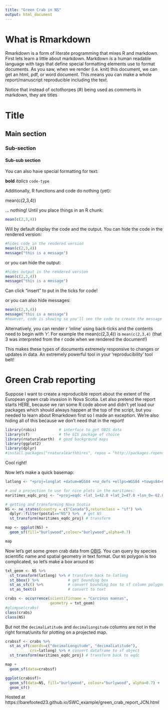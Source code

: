 ```yaml
---
title: "Green Crab in NS"
output: html_document
---
```


# What is Rmarkdown

Rmarkdown is a form of literate programming that mixes R and markdown. First lets learn a little about markdown. Markdown is a human readable language with tags that define special formatting elements use to format documents. As you saw, when we render (i.e. knit) this document, we can get an html, pdf, or word document. This means you can make a whole report/manuscript reproducible including the text.

Notice that instead of octothorpes (#) being used as comments in markdown, they are titles

# Title
## Main section
### Sub-section
#### Sub-sub section

You can also have special formatting for text:

**bold**
_italics_
`code-type`

Additionally, R functions and code do nothing (yet):

mean(c(2,3,4))

... nothing! Until you place things in an R chunk:

```r
mean(c(2,3,4))
```

Will by default display the code and the output. You can hide the code in the rendered version:
```r
#hides code in the rendered version
mean(c(2,3,4))
message("this is a message")
```

or you can hide the output:
```r
#hides output in the rendered version
mean(c(2,3,4))
message("this is a message")
```
Can click "insert" to put in the ticks for code!


or you can also hide messages:
```r
mean(c(2,3,4))
message("this is a message")
#however, code is showing so you'll see the code to create the message
```




Alternatively, you can render r 'inline' using back-ticks and the contents need to begin with 'r '. For example the mean(c(2,3,4)) is `mean(c(2,3,4)` (that 3 was interpreted from the r code when we rendered the document!)

This makes these types of documents extremely responsive to changes or updates in data. An extremely powerful tool in your 'reproducibility' tool belt!

# Green Crab reporting

Suppose I want to create a reproducible report about the extent of the European green crab invasion in Nova Scotia. Let also pretend the report starts HERE, because we ran some R code above and didn't yet load our packages which should always happen at the top of the script, but you needed to learn about Rmarkdown first so I made an exception. We're also hiding all of this because we don't need that in the report!

```r
library(robis)          # interface to get OBIS data
library(sf)             # the GIS package of choice
library(rnaturalearth)  # good background maps
library(ggplot2)
library(dplyr)
#install.packages("rnaturalearthhires", repos = "http://packages.ropensci.org", type = "source")
```

Cool right!

Now let's make a quick basemap:

```r
latlong <- "+proj=longlat +datum=WGS84 +no_defs +ellps=WGS84 +towgs84=0,0,0" # for converting to lats/longs

# and a projection to use for nice plots in the maritimes:
maritimes_eqdc_proj <- "+proj=eqdc +lat_1=42.0 +lat_2=47.0 +lon_0=-62.0"  

# getting and transforming Nova Scotia
NS <- ne_states(country = c("Canada"),returnclass = "sf") %>%
  dplyr::filter(postal=="NS") %>%  # get NS
  st_transform(maritimes_eqdc_proj) # transform

map <- ggplot(NS) + 
  geom_sf(fill="burlywood",colour="burlywood",alpha=0.7)

map
```

Now let's get some green crab data from [OBIS](https://obis.org/). You can query by species scientific name and spatial geometry in text format. Our `NS` polygon is too complicated, so let's make a box around `NS`

```r
txt_geom <- NS %>% 
  st_transform(latlong) %>% # transform back to latlong
  st_bbox() %>%             # get bounding box
  st_as_sfc() %>%           # convert bounding box to sf column polygon
  st_as_text()              # convert to text

crabs <- occurrence(scientificname = "Carcinus maenas",
                    geometry = txt_geom)
#glimpse(crabs)
class(crabs)
class(NS)
```

But not the `decimalLatitude` and `decimalLongitude` columns are not in the right format/units for plotting on a projected map.

```r
crabssf <- crabs %>% 
  st_as_sf(coords=c("decimalLongitude", "decimalLatitude"),
           crs=latlong) %>% # convert dataframe to sf object
  st_transform(maritimes_eqdc_proj) # transform back to eqdc

map +
  geom_sf(data=crabssf) 

ggplot(crabssf)+
  geom_sf(data=NS, fill="burlywood", colour="burlywood", alpha=0.7) +
  geom_sf()
```

Hosted at https://barefooted23.github.io/SWC_example/green_crab_report_JCN.html